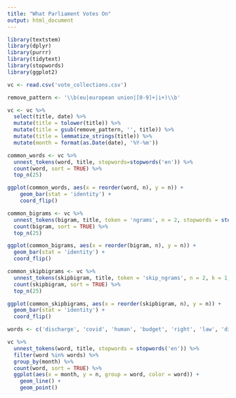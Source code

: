```yaml
---
title: "What Parliament Votes On"
output: html_document
---
```


```r
library(textstem)
library(dplyr)
library(purrr)
library(tidytext)
library(stopwords)
library(ggplot2)
```

```r
vc <- read.csv('vote_collections.csv')
```

```r
remove_pattern <- '\\b(eu|european union|[0-9]+|i+)\\b'

vc <- vc %>%
  select(title, date) %>%
  mutate(title = tolower(title)) %>%
  mutate(title = gsub(remove_pattern, '', title)) %>%
  mutate(title = lemmatize_strings(title)) %>%
  mutate(month = format(as.Date(date), '%Y-%m'))
```

```r
common_words <- vc %>%
  unnest_tokens(word, title, stopwords=stopwords('en')) %>%
  count(word, sort = TRUE) %>%
  top_n(25)

ggplot(common_words, aes(x = reorder(word, n), y = n)) +
    geom_bar(stat = 'identity') +
    coord_flip()
```

```r
common_bigrams <- vc %>%
  unnest_tokens(bigram, title, token = 'ngrams', n = 2, stopwords = stopwords('en')) %>%
  count(bigram, sort = TRUE) %>%
  top_n(25)

ggplot(common_bigrams, aes(x = reorder(bigram, n), y = n)) +
  geom_bar(stat = 'identity') +
  coord_flip()
```

```r
common_skipbigrams <- vc %>%
  unnest_tokens(skipbigram, title, token = 'skip_ngrams', n = 2, k = 1, stopwords = stopwords('en')) %>%
  count(skipbigram, sort = TRUE) %>%
  top_n(25)

ggplot(common_skipbigrams, aes(x = reorder(skipbigram, n), y = n)) +
  geom_bar(stat = 'identity') +
  coord_flip()
```

```r
words <- c('discharge', 'covid', 'human', 'budget', 'right', 'law', 'digital')

vc %>%
  unnest_tokens(word, title, stopwords = stopwords('en')) %>%
  filter(word %in% words) %>%
  group_by(month) %>%
  count(word, sort = TRUE) %>%
  ggplot(aes(x = month, y = n, group = word, color = word)) +
    geom_line() +
    geom_point()
```
